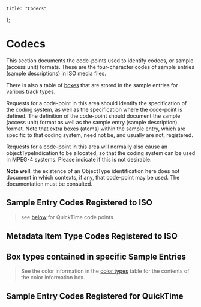 
    title: "Codecs"
};

# Codecs

This section documents the code-points used to identify codecs, or sample (access unit) formats. These are the four-character codes of sample entries (sample descriptions) in ISO media files.

There is also a table of [boxes](#box-types-contained-in-specific-sample-entries) that are stored in the sample entries for various track types.

Requests for a code-point in this area should identify the specification of the coding system, as well as the specification where the code-point is defined. The definition of the code-point should document the sample (access unit) format as well as the sample entry (sample description) format. Note that extra boxes (atoms) within the sample entry, which are specific to that coding system, need not be, and usually are not, registered.

Requests for a code-point in this area will normally also cause an objectTypeIndication to be allocated, so that the coding system can be used in MPEG-4 systems. Please indicate if this is not desirable.

**Note well**: the existence of an ObjectType identification here does not document in which contexts, if any, that code-point may be used. The documentation must be consulted.

## Sample Entry Codes Registered to ISO

> see [below](#sample-entry-codes-registered-for-quicktime) for QuickTime code points

<DataDisplay csv="sample-entries" />

## Metadata Item Type Codes Registered to ISO

<DataDisplay csv="item-types" />

## Box types contained in specific Sample Entries

<DataDisplay csv="sample-entries-boxes" />

> See the color information in the [color types](/registered-types/color-types) table for the contents of the color information box.

## Sample Entry Codes Registered for QuickTime

<DataDisplay csv="sample-entries-qt" />
